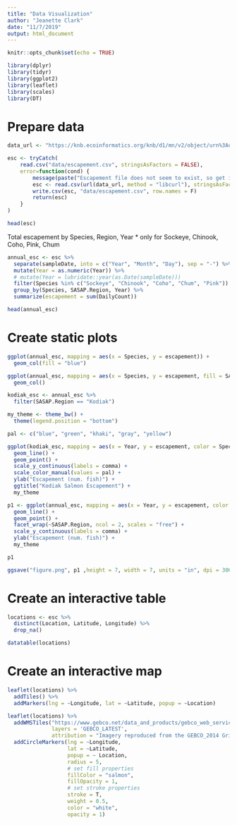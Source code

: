 ```yaml
---
title: "Data Visualization"
author: "Jeanette Clark"
date: "11/7/2019"
output: html_document
---
```


```r
knitr::opts_chunk$set(echo = TRUE)
```

```r
library(dplyr)
library(tidyr)
library(ggplot2)
library(leaflet)
library(scales)
library(DT)
```


# Prepare data

```r
data_url <- "https://knb.ecoinformatics.org/knb/d1/mn/v2/object/urn%3Auuid%3Af119a05b-bbe7-4aea-93c6-85434dcb1c5e"

esc <- tryCatch(
    read.csv("data/escapement.csv", stringsAsFactors = FALSE),
    error=function(cond) {
        message(paste("Escapement file does not seem to exist, so get it from the KNB."))
        esc <- read.csv(url(data_url, method = "libcurl"), stringsAsFactors = FALSE)
        write.csv(esc, "data/escapement.csv", row.names = F)
        return(esc)
    }
)

head(esc)
```

Total escapement by Species, Region, Year
  * only for Sockeye, Chinook, Coho, Pink, Chum
  
```r
annual_esc <- esc %>% 
  separate(sampleDate, into = c("Year", "Month", "Day"), sep = "-") %>% 
  mutate(Year = as.numeric(Year)) %>% 
  # mutate(Year = lubridate::year(as.Date(sampleDate)))
  filter(Species %in% c("Sockeye", "Chinook", "Coho", "Chum", "Pink")) %>%
  group_by(Species, SASAP.Region, Year) %>% 
  summarize(escapement = sum(DailyCount))

head(annual_esc)
```
  

# Create static plots

```r
ggplot(annual_esc, mapping = aes(x = Species, y = escapement)) +
  geom_col(fill = "blue")
```

```r
ggplot(annual_esc, mapping = aes(x = Species, y = escapement, fill = SASAP.Region)) +
  geom_col()
```

```r
kodiak_esc <- annual_esc %>% 
  filter(SASAP.Region == "Kodiak")

my_theme <- theme_bw() +
  theme(legend.position = "bottom")

pal <- c("blue", "green", "khaki", "gray", "yellow")

ggplot(kodiak_esc, mapping = aes(x = Year, y = escapement, color = Species)) +
  geom_line() +
  geom_point() +
  scale_y_continuous(labels = comma) +
  scale_color_manual(values = pal) +
  ylab("Escapement (num. fish)") +
  ggtitle("Kodiak Salmon Escapement") +
  my_theme
```

```r
p1 <- ggplot(annual_esc, mapping = aes(x = Year, y = escapement, color = Species)) +
  geom_line() +
  geom_point() +
  facet_wrap(~SASAP.Region, ncol = 2, scales = "free") +
  scale_y_continuous(labels = comma) +
  ylab("Escapement (num. fish)") +
  my_theme

p1

ggsave("figure.png", p1 ,height = 7, width = 7, units = "in", dpi = 300)

```


# Create an interactive table

```r
locations <- esc %>% 
  distinct(Location, Latitude, Longitude) %>% 
  drop_na()

```

```r
datatable(locations)
```


# Create an interactive map

```r
leaflet(locations) %>% 
  addTiles() %>% 
  addMarkers(lng = ~Longitude, lat = ~Latitude, popup = ~Location)
```

```r
leaflet(locations) %>% 
  addWMSTiles("https://www.gebco.net/data_and_products/gebco_web_services/web_map_service/mapserv?",
              layers = 'GEBCO_LATEST',
              attribution = "Imagery reproduced from the GEBCO_2014 Grid, version 20150318, www.gebco.net") %>%
  addCircleMarkers(lng = ~Longitude,
                   lat = ~Latitude,
                   popup = ~ Location,
                   radius = 5,
                   # set fill properties
                   fillColor = "salmon",
                   fillOpacity = 1,
                   # set stroke properties
                   stroke = T,
                   weight = 0.5,
                   color = "white",
                   opacity = 1)
```

